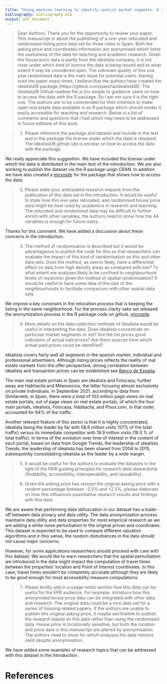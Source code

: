 ```yaml
---
title: "Using machine learning to identify spatial market segments: A reproducible study of major Spanish markets - Response to referees"
bibliography: bibliography.bib
output: pdf_document
---
```


<!--
```r
# Run only once if needed to install data package `sobiEquity`
if (!require("idealista18", character.only = TRUE)) {
      devtools::install_github("https://github.com/paezha/idealista18")
  }
```

```r
library(idealista18)
library(tidyverse)

set.seed(1234)
```
-->

> Dear Authors, Thank you for the opportunity to review your paper. This manuscript is about the publishing of a one-year relocated and randomised listing price data set for three cities in Spain. Both the asking price and coordinates information are anonymised which limits the usefulness of the data for teaching and academic research. Given the house price data is partly from the Idealista company, it is not clear under which kind of licence the data is being issued and to what extent it may be considered open. The unknown quality of this one year randomised data is the main issue for potential users. Having read the paper many times, I believe that the authors have created the idealista18 package (https://github.com/paezha/idealista18). The Idealista18 Github readme file is too simple to guidance users on how to access the data with the R package. So I am not sure it is the right one. The authors are to be commended for their intention to make open real estate data available in an R package which should render it easily accessible for teaching and research. Below is a list of comments and questions that I had which may need to be addressed in future editions of this work.

> 1.	Please reference the package and dataset and include in the text and in the package the license under which the data is released. The Idealista18 github site is unclear on how to access the data with the package.

We really appreciate this suggestion. We have included the license under which the data is distributed in the main text of the introduction. We are also working to publish the dataset via the R package usign CRAN. In addition we have also created a [microsite](https://paezha.github.io/idealista18/) for the package that shows how to access the data. 


> 2.	Please state your anticipated research impacts from the publication of this data set in the introduction.  It would be useful to state how this one-year relocated, and randomised house price data might be best used by academics in research and teaching. The relocated and randomised data may be difficult to further enrich with other variables, the authors need to show how the 44 variables is enough for future users.

Thanks for this comment. We have added a discussion about these concerns in the introduction. 

>3.	The method of randomisation is described but it would be advantageous to publish the code for this so that researchers can evaluate the impact of this kind of randomisation on this and other data sets. Does the method, as seems likely, have a differential effect on data from high density areas as compared with low?
To what extent are analyses likely to be confined to neighbourhood levels of resolution given the method of spatial randomisation? It would be useful to have some idea of the size of the neighbourhoods to facilitate comparison with other spatial data sets

We impose a key constraint in the relocation process that is keeping the listing in the same neighborhood. For the process clarity sake we released the anonymization process in the R package code on github. [microsite](https://paezha.github.io/idealista18/anonymization)


>4.	More details on the data collection methods of Idealista would be useful in interpreting the data. Does Idealista concentrate on particular market segments or not? Are the list prices good indicators of actual sale prices? Are there sources from which actual paid prices could be identified?

Idealista covers fairly well all segments in the spanish market, individual and professional advertisers. Although listing prices reflects the reality of real estate markets from the offer perspective, strong correlation between idealista and transaction prices can be established see [Banco de España](https://papers.ssrn.com/sol3/papers.cfm?abstract_id=3400031). 

The main real estate portals in Spain are idealista and Fotocasa, further away are Habitaclia and Milanuncios, the latter focusing almost exclusively on private individuals. In September 2021, according to data
from Similarweb, in Spain, there were a total of 103 million page views on real estate portals, out of page views on real estate portals, of which the four main portals, idealista, Fotocasa, Habitaclia, and Pisos.com, in that order, accounted for 94% of the traffic.

Another relevant feature of this sector is that it is highly concentrated, idealista being the leader by far with 58.6 million visits (57% of the total traffic)  versus its immediate competitor with 19.9 million visits (19.3 % of total traffic). In terms of the evolution over time of interest in the content of each portal, based on data from Google Trends, the leadership of idealista Trends, the leadership of idealista has been shared from 2004 to 2015, subsequently consolidating idealista as the leader by a wide margin.

>5.	It would be useful for the authors to evaluate the datasets in the light of the FAIR guiding principles for research data stewardship (findability, accessibility, interoperability, and reusability).

>6.	Given the asking price has resized the original asking price with a random percentage between -2.5% and +2.5%, please elaborate on how this influences quantitative research results and findings with this data.

We are aware that performing data obfuscation in our dataset has a trade-off between data privacy and data utility. The data anonymization process maintains data utility and data properties for most empirical research as we are adding a white noise perturbation to the original prices and coordinates. This dataset is expected to be used to compare different valuation algorithms and in this sense, the random disturbances in the data should not cause major concerns.

However, for some applications researchers should proceed with care with this dataset. We would like to warn researchers that the spatial perturbation we introduced in the data might impact the computation of travel times between the properties' location and Point of Interest coordinates. In this case, travel times wouldn't be completely accurate although they are likely to be good enough for most accessibility measure computations. 

>7.	Please kindly add in a usage notes section how this data can be useful for the EPB audience. For example, introduce how this anonymised house price data can be integrated with other data and research.
The original data could be a nice data set for a series of housing related papers. If the authors are unable to publish this original asking price, it maybe worthwhile to publish the research based on this data rather than using the randomised data. House price is locationally sensitive, but both the location and price data in this manuscript are altered by anonymisation. The authors need to show for which analyses the data remains valid despite anonymisation.

We have added some examples of research topics that can be addressed with this dataset  in the introduction. 

# References


